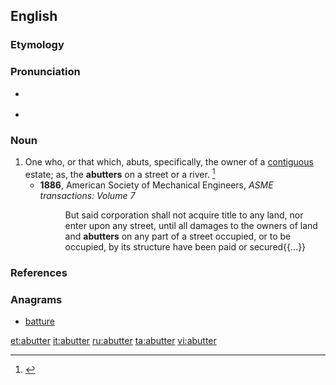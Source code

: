 ==English==

===Etymology===
{{suffix|abut|er}}

===Pronunciation===
* {{a|US}} {{IPA|/əˈbʌ.tɚ/}}
* {{rhymes|ʌtə(ɹ)}}

===Noun===
{{en-noun}}

# One who, or that which, abuts, specifically, the owner of a [[contiguous]] estate; as, the '''abutters''' on a street or a river. {{defdate|First attested in the late 17<sup>th</sup> century.}}<ref name=SOED>{{reference-book | last =| first = | authorlink =  | coauthors =  | editor =Brown, Lesley  | others =  | title = The Shorter Oxford English Dictionary | origdate =  | origyear = 1933| origmonth =  | url =  | format =  | accessdate =  | accessyear =  | accessmonth =  | edition = 5th | date =  | year =2003| month =  | publisher =Oxford University Press  | location =Oxford, UK | language =  | id =  | doi = | isbn =978-0-19-860575-7 | lccn = | ol = | pages =11| chapter =  | chapterurl =  | quote =}}</ref>
#* '''1886''', American Society of Mechanical Engineers, ''ASME transactions: Volume 7''
#*: But said corporation shall not acquire title to any land, nor enter upon any street, until all damages to the owners of land and '''abutters''' on any part of a street occupied, or to be occupied, by its structure have been paid or secured{{...}}

===References===
<references/>

===Anagrams===
* [[batture#English|batture]]

[[et:abutter]]
[[it:abutter]]
[[ru:abutter]]
[[ta:abutter]]
[[vi:abutter]]